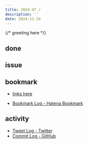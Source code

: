 ```yaml
---
title: 2024-47 / 
description: ''
date: 2024-11-24
---
```


{/* greeting here */}

## done

### 

## issue

### 

## bookmark

- [links here]()


- [Bookmark Log - Hatena Bookmark](https://b.hatena.ne.jp/Ryo_K/bookmark)

## activity

<Tweet tweetLink="" />
<Instagram instagramId="" />
<YouTube youTubeId="" />

- [Tweet Log - Twitter](https://twitter.com/search?q=(from%3Alegnoh)%20until%3A2024-11-24%20since%3A2024-11-18%20-filter%3Areplies&src=typed_query)
- [Commit Log - GitHub](https://github.com/legnoh?tab=overview&from=2024-11-18&to=2024-11-24)
